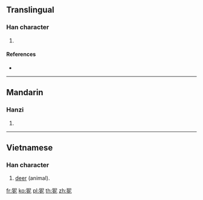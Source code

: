 {{character info/new}}
==Translingual==

===Han character===
{{Han char|rn=94|rad=犬|as=05|sn=8|four=47211|canj=KHSP}}

# {{defn|Han|sort=犬05}}

====References====
* {{Han ref|kx=0709.090|dkj=20342|dj=1121.190|hdz=21342.040|uh=72D4|ud=29396|bh=CD62|bd=52578}}

----

==Mandarin==

===Hanzi===
{{cmn-hanzi|pin=[[nǐ]] ([[ni3]])|wg=ni<sup>3</sup>}}

# {{defn|lang=cmn|sort=犬05}}

----

==Vietnamese==

===Han character===
{{vi-hantu|[[nai]]|rs=犬05}}

# [[deer]] (animal).

[[fr:狔]]
[[ko:狔]]
[[pl:狔]]
[[th:狔]]
[[zh:狔]]